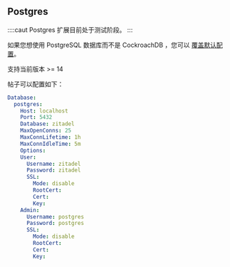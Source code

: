 ## Postgres

::::caut
Postgres 扩展目前处于测试阶段。
:::

如果您想使用 PostgreSQL 数据库而不是 CockroachDB ，您可以 [覆盖默认配置](../configure/configure.mdx)。

支持当前版本 >= 14

帖子可以配置如下：
```yaml
Database:
  postgres:
    Host: localhost
    Port: 5432
    Database: zitadel
    MaxOpenConns: 25
    MaxConnLifetime: 1h
    MaxConnIdleTime: 5m
    Options:
    User:
      Username: zitadel
      Password: zitadel
      SSL:
        Mode: disable
        RootCert:
        Cert:
        Key:
    Admin:
      Username: postgres
      Password: postgres
      SSL:
        Mode: disable
        RootCert:
        Cert:
        Key:
```